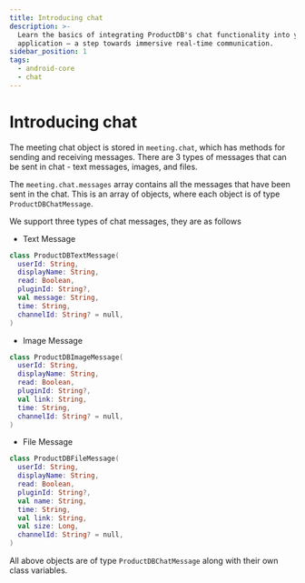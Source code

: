 ```yaml
---
title: Introducing chat
description: >-
  Learn the basics of integrating ProductDB's chat functionality into your Android
  application – a step towards immersive real-time communication.
sidebar_position: 1
tags:
  - android-core
  - chat
---
```


# Introducing chat

The meeting chat object is stored in `meeting.chat`, which has methods for sending and receiving messages. There are 3 types of messages that can be sent in chat - text messages, images, and files.

The `meeting.chat.messages` array contains all the messages that have been sent
in the chat. This is an array of objects, where each object is of type
`ProductDBChatMessage`.

We support three types of chat messages, they are as follows

- Text Message

```kotlin
class ProductDBTextMessage(
  userId: String,
  displayName: String,
  read: Boolean,
  pluginId: String?,
  val message: String,
  time: String,
  channelId: String? = null,
)
```

- Image Message

```kotlin
class ProductDBImageMessage(
  userId: String,
  displayName: String,
  read: Boolean,
  pluginId: String?,
  val link: String,
  time: String,
  channelId: String? = null,
)
```

- File Message

```kotlin
class ProductDBFileMessage(
  userId: String,
  displayName: String,
  read: Boolean,
  pluginId: String?,
  val name: String,
  time: String,
  val link: String,
  val size: Long,
  channelId: String? = null,
)
```

All above objects are of type `ProductDBChatMessage` along with their own class
variables.

<head>
  <title>Android Core Introducing chat</title>
</head>
